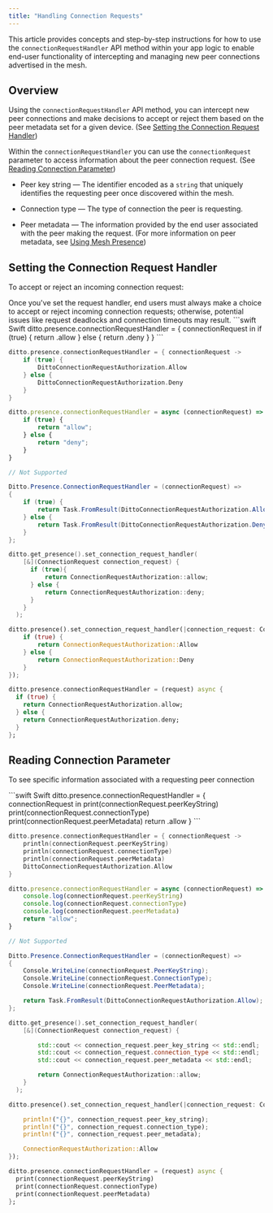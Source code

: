 ```yaml
---
title: "Handling Connection Requests"
---
```


This article provides concepts and step-by-step instructions for how to use the `connectionRequestHandler` API method within your app logic to enable end-user functionality of intercepting and managing new peer connections advertised in the mesh.

## Overview

Using the `connectionRequestHandler` API method, you can intercept new peer connections and make decisions to accept or reject them based on the peer metadata set for a given device. (See [Setting the Connection Request Handler](#setting-the-connection-request-handler))

Within the `connectionRequestHandler` you can use the `connectionRequest` parameter to access information about the peer connection request. (See [Reading Connection Parameter](#reading-connection-parameter))

- Peer key string — The identifier encoded as a `string` that uniquely identifies the requesting peer once discovered within the mesh.

- Connection type — The type of connection the peer is requesting.

- Peer metadata — The information provided by the end user associated with the peer making the request. (For more information on peer metadata, see [Using Mesh Presence](using-mesh-presence))

## Setting the Connection Request Handler

To accept or reject an incoming connection request:

<Info>
Once you've set the request handler, end users must always make a choice to accept or reject incoming connection requests; otherwise, potential issues like request deadlocks and connection timeouts may result.
</Info>

<CodeGroup>
```swift Swift
ditto.presence.connectionRequestHandler = { connectionRequest in
    if (true) {
        return .allow
    } else {
        return .deny
    }
}
```

```kotlin Kotlin
ditto.presence.connectionRequestHandler = { connectionRequest ->
    if (true) {
        DittoConnectionRequestAuthorization.Allow
    } else {
        DittoConnectionRequestAuthorization.Deny
    }
}
```

```javascript JS
ditto.presence.connectionRequestHandler = async (connectionRequest) => {
    if (true) {
        return "allow";
    } else {
        return "deny";
    }
}
```

```java Java
// Not Supported
```

```csharp C#
Ditto.Presence.ConnectionRequestHandler = (connectionRequest) =>
{
    if (true) {
        return Task.FromResult(DittoConnectionRequestAuthorization.Allow);
    } else {
        return Task.FromResult(DittoConnectionRequestAuthorization.Deny);
    }
};
```

```cpp C++
ditto.get_presence().set_connection_request_handler(
    [&](ConnectionRequest connection_request) {
      if (true){
          return ConnectionRequestAuthorization::allow;
      } else {
          return ConnectionRequestAuthorization::deny;
      }
    }
  );
```

```rust Rust
ditto.presence().set_connection_request_handler(|connection_request: ConnectionRequest| {
    if (true) {
        return ConnectionRequestAuthorization::Allow
    } else {
        return ConnectionRequestAuthorization::Deny
    }
});
```

```dart Dart
ditto.presence.connectionRequestHandler = (request) async {
  if (true) {
    return ConnectionRequestAuthorization.allow;
  } else {
    return ConnectionRequestAuthorization.deny;
  }
};
```
</CodeGroup>

## Reading Connection Parameter

To see specific information associated with a requesting peer connection

<CodeGroup>
```swift Swift
ditto.presence.connectionRequestHandler = { connectionRequest in
    print(connectionRequest.peerKeyString)
    print(connectionRequest.connectionType)
    print(connectionRequest.peerMetadata)
    return .allow
}
```

```kotlin Kotlin
ditto.presence.connectionRequestHandler = { connectionRequest ->
    println(connectionRequest.peerKeyString)
    println(connectionRequest.connectionType)
    println(connectionRequest.peerMetadata)
    DittoConnectionRequestAuthorization.Allow
}
```

```javascript JS
ditto.presence.connectionRequestHandler = async (connectionRequest) => {
    console.log(connectionRequest.peerKeyString)
    console.log(connectionRequest.connectionType)
    console.log(connectionRequest.peerMetadata)
    return "allow";
}
```

```java Java
// Not Supported
```

```csharp C#
Ditto.Presence.ConnectionRequestHandler = (connectionRequest) =>
{
    Console.WriteLine(connectionRequest.PeerKeyString);
    Console.WriteLine(connectionRequest.ConnectionType);
    Console.WriteLine(connectionRequest.PeerMetadata);

    return Task.FromResult(DittoConnectionRequestAuthorization.Allow);
};
```

```cpp C++
ditto.get_presence().set_connection_request_handler(
    [&](ConnectionRequest connection_request) {

        std::cout << connection_request.peer_key_string << std::endl;
        std::cout << connection_request.connection_type << std::endl;
        std::cout << connection_request.peer_metadata << std::endl;

        return ConnectionRequestAuthorization::allow;
    }
  );
```

```rust Rust
ditto.presence().set_connection_request_handler(|connection_request: ConnectionRequest| {

    println!("{}", connection_request.peer_key_string);
    println!("{}", connection_request.connection_type);
    println!("{}", connection_request.peer_metadata);

    ConnectionRequestAuthorization::Allow
});
```

```dart Dart
ditto.presence.connectionRequestHandler = (request) async {
  print(connectionRequest.peerKeyString)
  print(connectionRequest.connectionType)
  print(connectionRequest.peerMetadata)
};
```
</CodeGroup>


